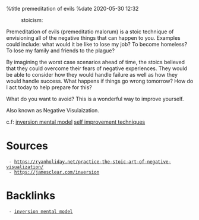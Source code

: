 %title premeditation of evils
%date 2020-05-30 12:32

:stoicism:

Premeditation of evils (premeditatio malorum) is a stoic technique of envisioning
all of the negative things that can happen to you. Examples could include: what would
it be like to lose my job? To become homeless? To lose my family and friends to the
plague?

By imagining the worst case scenarios ahead of time, the stoics believed that they
could overcome their fears of negative experiences. They would be able to consider how
they would handle failure as well as how they would handle success. What happens if 
things go wrong tomorrow? How do I act today to help prepare for this?

What do you want to avoid? This is a wonderful way to improve yourself.

Also known as Negative Visulaization.

c.f: [[83|inversion mental model]]
[[85|self improvement techniques]]

= Sources =
  - https://ryanholiday.net/practice-the-stoic-art-of-negative-visualization/
  - https://jamesclear.com/inversion


= Backlinks =
  - [[83|inversion mental model]]
